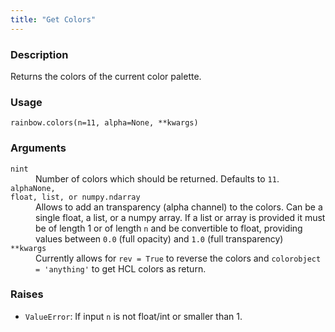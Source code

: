 ```yaml
---
title: "Get Colors"
---
```


### Description

Returns the colors of the current color palette.

### Usage

<pre><code class='language-python'>rainbow.colors(n=11, alpha=None, **kwargs)</code></pre>

### Arguments

<dl class="pyp-list param-list">
  <dt style = "white-space: nowrap; font-family: monospace; vertical-align: top">
   <code id="colorspace.palettes.rainbow.colors:n">n</code><code class="argument-class">int</code>
  </dt>
 <dd>Number of colors which should be returned. Defaults to `11`.</dd>
  <dt style = "white-space: nowrap; font-family: monospace; vertical-align: top">
   <code id="colorspace.palettes.rainbow.colors:alpha">alpha</code><code class="argument-class">None, float, list, or numpy.ndarray</code>
  </dt>
 <dd>Allows to add an transparency
(alpha channel) to the colors. Can be a single float, a list, or a
numpy array. If a list or array is provided it must be of length 1 or
of length `n` and be convertible to float, providing values
between `0.0` (full opacity) and `1.0` (full transparency)</dd>
  <dt style = "white-space: nowrap; font-family: monospace; vertical-align: top">
   <code id="colorspace.palettes.rainbow.colors:**kwargs">**kwargs</code>
  </dt>
 <dd>Currently allows for `rev = True` to reverse the colors and
`colorobject = 'anything'` to get HCL colors as return.</dd>
</dl>

### Raises

<ul class="python-raises">
<li><code class="text-warning">ValueError</code>: If input `n` is not float/int or smaller than 1.
</ul>


